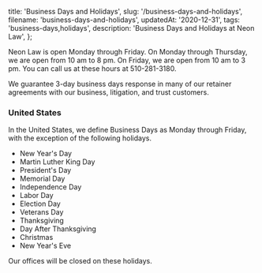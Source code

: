   title: 'Business Days and Holidays',
  slug: '/business-days-and-holidays',
  filename: 'business-days-and-holidays',
  updatedAt: '2020-12-31',
  tags: 'business-days,holidays',
  description: 'Business Days and Holidays at Neon Law',
};

Neon Law is open Monday through Friday. On Monday through Thursday, we are open
from 10 am to 8 pm. On Friday, we are open from 10 am to 3 pm. You can call us
at these hours at 510-281-3180.

We guarantee 3-day business days response in many of our retainer agreements
with our business, litigation, and trust customers.

### United States

In the United States, we define Business Days as Monday through Friday, with the
exception of the following holidays.

- New Year's Day
- Martin Luther King Day
- President's Day
- Memorial Day
- Independence Day
- Labor Day
- Election Day
- Veterans Day
- Thanksgiving
- Day After Thanksgiving
- Christmas
- New Year's Eve

Our offices will be closed on these holidays.
